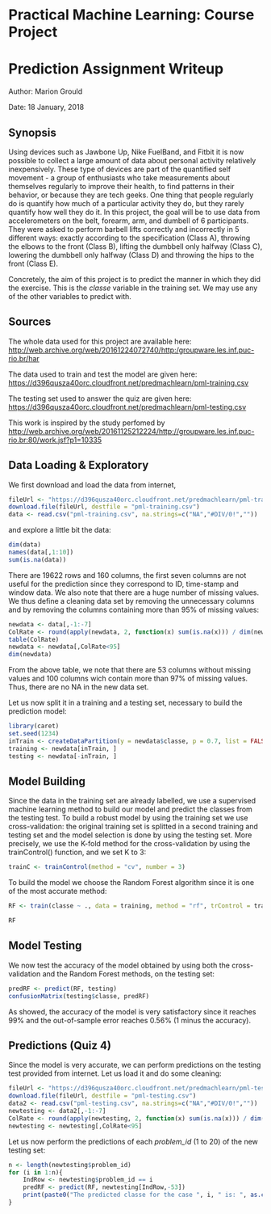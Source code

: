 # Practical Machine Learning: Course Project
# Prediction Assignment Writeup

Author: Marion Grould

Date: 18 January, 2018

## Synopsis

Using devices such as Jawbone Up, Nike FuelBand, and Fitbit it is now possible to collect a large amount of data about personal activity relatively inexpensively. These type of devices are part of the quantified self movement - a group of enthusiasts who take measurements about themselves regularly to improve their health, to find patterns in their behavior, or because they are tech geeks. One thing that people regularly do is quantify how much of a particular activity they do, but they rarely quantify how well they do it. In this project, the goal will be to use data from accelerometers on the belt, forearm, arm, and dumbell of 6 participants. They were asked to perform barbell lifts correctly and incorrectly in 5 different ways: exactly according to the specification (Class A), throwing the elbows to the front (Class B), lifting the dumbbell only halfway (Class C), lowering the dumbbell only halfway (Class D) and throwing the hips to the front (Class E).

Concretely, the aim of this project is to predict the manner in which they did the exercise. This is the *classe* variable in the training set. We may use any of the other variables to predict with.

## Sources

The whole data used for this project are available here: [http://web.archive.org/web/20161224072740/http:/groupware.les.inf.puc-rio.br/har](http://web.archive.org/web/20161224072740/http:/groupware.les.inf.puc-rio.br/har)

The data used to train and test the model are given here: [https://d396qusza40orc.cloudfront.net/predmachlearn/pml-training.csv](https://d396qusza40orc.cloudfront.net/predmachlearn/pml-training.csv)

The testing set used to answer the quiz are given here: [https://d396qusza40orc.cloudfront.net/predmachlearn/pml-testing.csv](https://d396qusza40orc.cloudfront.net/predmachlearn/pml-testing.csv)

This work is inspired by the study perfomed by [http://web.archive.org/web/20161125212224/http://groupware.les.inf.puc-rio.br:80/work.jsf?p1=10335](Ugulino, W.; Cardador, D.; Vega, K.; Velloso, E.; Milidiu, R.; Fuks, H. Wearable Computing: Accelerometers' Data Classification of Body Postures and Movements)

## Data Loading & Exploratory

We first download and load the data from internet,

```r
fileUrl <- "https://d396qusza40orc.cloudfront.net/predmachlearn/pml-training.csv"
download.file(fileUrl, destfile = "pml-training.csv")
data <- read.csv("pml-training.csv", na.strings=c("NA","#DIV/0!",""))
```

and explore a little bit the data:

```r
dim(data)
names(data[,1:10])
sum(is.na(data))
```

There are 19622 rows and 160 columns, the first seven columns are not useful for the prediction since they correspond to ID, time-stamp and window data. We also note that there are a huge number of missing values. We thus define a cleaning data set by removing the unnecessary columns and by removing the columns containing more than 95% of missing values:

```r
newdata <- data[,-1:-7]
ColRate <- round(apply(newdata, 2, function(x) sum(is.na(x))) / dim(newdata)[1] * 100, 0)
table(ColRate)
newdata <- newdata[,ColRate<95]
dim(newdata)
```

From the above table, we note that there are 53 columns without missing values and 100 columns wich contain more than 97% of missing values. Thus, there are no NA in the new data set.

Let us now split it in a training and a testing set, necessary to build the prediction model:

```r
library(caret)
set.seed(1234)
inTrain <- createDataPartition(y = newdata$classe, p = 0.7, list = FALSE) 
training <- newdata[inTrain, ]
testing <- newdata[-inTrain, ] 
```

## Model Building

Since the data in the training set are already labelled, we use a supervised machine learning method to build our model and predict the classes from the testing test. To build a robust model by using the training set we use cross-validation: the original training set is splitted in a second training and testing set and the model selection is done by using the testing set. More precisely, we use the K-fold method for the cross-validation by using the trainControl() function, and we set K to 3:

```r
trainC <- trainControl(method = "cv", number = 3)
```

To build the model we choose the Random Forest algorithm since it is one of the most accurate method:

```r
RF <- train(classe ~ ., data = training, method = "rf", trControl = trainC, ntree = 200)
```

```r
RF
```

## Model Testing

We now test the accuracy of the model obtained by using both the cross-validation and the Random Forest methods, on the testing set:

```r
predRF <- predict(RF, testing)
confusionMatrix(testing$classe, predRF)
```

As showed, the accuracy of the model is very satisfactory since it reaches 99% and the out-of-sample error reaches 0.56% (1 minus the accuracy).

## Predictions (Quiz 4)

Since the model is very accurate, we can perform predictions on the testing test provided from internet. Let us load it and do some cleaning:

```r
fileUrl <- "https://d396qusza40orc.cloudfront.net/predmachlearn/pml-testing.csv"
download.file(fileUrl, destfile = "pml-testing.csv")
data2 <- read.csv("pml-testing.csv", na.strings=c("NA","#DIV/0!",""))
newtesting <- data2[,-1:-7]
ColRate <- round(apply(newtesting, 2, function(x) sum(is.na(x))) / dim(newtesting)[1] * 100, 0)
newtesting <- newtesting[,ColRate<95]
```

Let us now perform the predictions of each *problem_id* (1 to 20) of the new testing set:

```r
n <- length(newtesting$problem_id)
for (i in 1:n){
    IndRow <- newtesting$problem_id == i
    predRF <- predict(RF, newtesting[IndRow,-53])
    print(paste0("The predicted classe for the case ", i, " is: ", as.character(predRF)))
}
```


